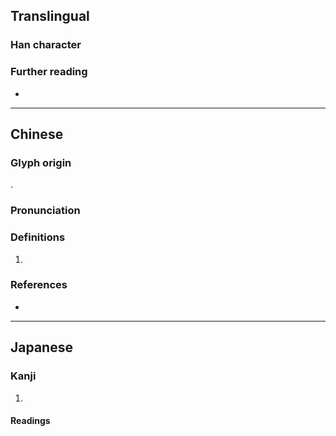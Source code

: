 {{character info}}
==Translingual==

===Han character===
{{Han char|rn=38|rad=女|as=13|sn=16|four=48440|canj=VHSK|ids=⿰女敫}}

===Further reading===
* {{Han ref|kx=0272.040|dkj=06767|dj=0540.050|hdz=21084.090|uh=5B13|ud=23315|bh=E956|bd=59734}}

----

==Chinese==
{{zh-forms}}

===Glyph origin===
{{Han compound|女|敫|c1=s|c2=p|ls=psc|t1=woman}}.

===Pronunciation===
{{zh-pron
|m=jiào
|c=giu3
|mc=y
|oc=y
|cat=pn
}}

===Definitions===
{{head|zh|Han character}}

# {{zh-used2|n}}

===References===
* {{R:yue:Hanzi}}

----

==Japanese==

===Kanji===
{{ja-kanji|grade=|rs=女13}}

# {{rfdef|ja|sort=女13}}

====Readings====
{{ja-readings
|on=きょう<けう
|kun=
}}
